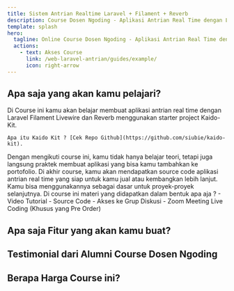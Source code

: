 ```yaml
---
title: Sistem Antrian Realtime Laravel + Filament + Reverb
description: Course Dosen Ngoding - Aplikasi Antrian Real Time dengan Laravel Filament Livewire dan Reverb 
template: splash
hero:
  tagline: Online Course Dosen Ngoding - Aplikasi Antrian Real Time dengan Laravel Filament Livewire dan Reverb 
  actions:
    - text: Akses Course
      link: /web-laravel-antrian/guides/example/
      icon: right-arrow
---
```



## Apa saja yang akan kamu pelajari?

<CardGrid>
  <Card title="Starter Project Kaido-Kit" icon="rocket">
    Di Course ini kamu akan belajar membuat aplikasi antrian real time dengan Laravel Filament Livewire dan Reverb menggunakan starter project Kaido-Kit.

    Apa itu Kaido Kit ? [Cek Repo Github](https://github.com/siubie/kaido-kit).
  </Card>
  <Card title="Belajar Sambil Build Portofolio" icon="star">
    Dengan mengikuti course ini, kamu tidak hanya belajar teori, tetapi juga langsung praktek membuat aplikasi yang bisa kamu tambahkan ke portofolio.
  </Card>
  <Card title="Dapat Source Code Siap Jual" icon="setting">
    Di akhir course, kamu akan mendapatkan source code aplikasi antrian real time yang siap untuk kamu jual atau kembangkan lebih lanjut.
    Kamu bisa menggunakannya sebagai dasar untuk proyek-proyek selanjutnya.
  </Card>
  <Card title="Dapat Apa Aja ?" icon="open-book">
    Di course ini materi yang didapatkan dalam bentuk apa aja ? 
    - Video Tutorial
    - Source Code
    - Akses ke Grup Diskusi
    - Zoom Meeting Live Coding (Khusus yang Pre Order)
  </Card>
</CardGrid>

## Apa saja Fitur yang akan kamu buat?

## Testimonial dari Alumni Course Dosen Ngoding

## Berapa Harga Course ini?
